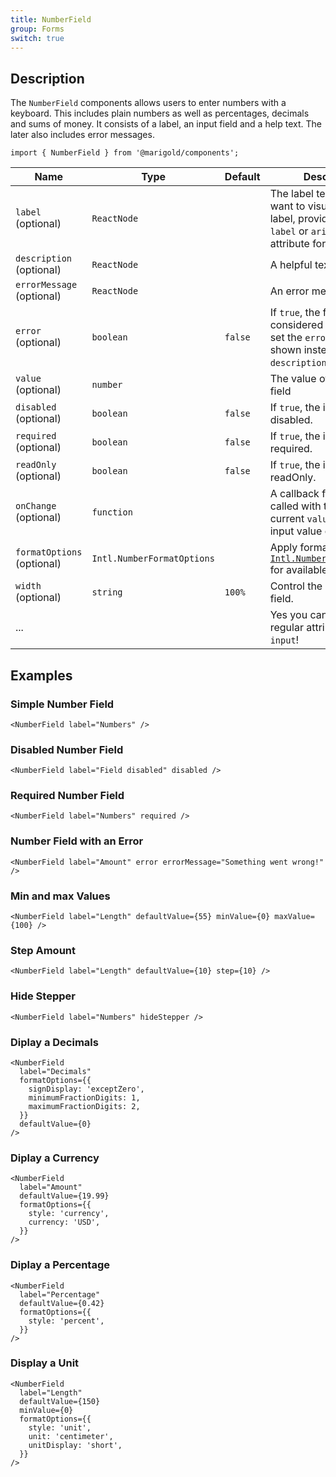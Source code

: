 ```yaml
---
title: NumberField
group: Forms
switch: true
---
```


## Description

The `NumberField` components allows users to enter numbers with a keyboard. This includes plain numbers as well as percentages, decimals and sums of money. It consists of a label, an input field and a help text. The later also includes error messages.

<Preview>
  <NumberField
    label="Try me"
    description="You should really try this!"
    defaultValue={9.99}
    formatOptions={{
      style: 'currency',
      currency: 'EUR',
    }}
  />
</Preview>

```tsx onlyCode
import { NumberField } from '@marigold/components';
```

| Name                       | Type                       | Default | Description                                                                                                                                                                          |
| -------------------------- | -------------------------- | ------- | ------------------------------------------------------------------------------------------------------------------------------------------------------------------------------------ |
| `label` (optional)         | `ReactNode`                |         | The label text. If you don't want to visually display a label, provide an `aria-label` or `aria-labelledby` attribute for accessibility.                                             |
| `description` (optional)   | `ReactNode`                |         | A helpful text                                                                                                                                                                       |
| `errorMessage` (optional)  | `ReactNode`                |         | An error message                                                                                                                                                                     |
| `error` (optional)         | `boolean`                  | `false` | If `true`, the field is considered invalid and if set the `errorMessage` is shown instead of the `description`.                                                                      |
| `value` (optional)         | `number`                   |         | The value of the input field                                                                                                                                                         |
| `disabled` (optional)      | `boolean`                  | `false` | If `true`, the input is disabled.                                                                                                                                                    |
| `required` (optional)      | `boolean`                  | `false` | If `true`, the input is required.                                                                                                                                                    |
| `readOnly` (optional)      | `boolean`                  | `false` | If `true`, the input is readOnly.                                                                                                                                                    |
| `onChange` (optional)      | `function`                 |         | A callback function that is called with the input's current `value` when the input value changes.                                                                                    |
| `formatOptions` (optional) | `Intl.NumberFormatOptions` |         | Apply formatting. See [`Intl.NumberFormatOptions`](https://developer.mozilla.org/docs/Web/JavaScript/Reference/Global_Objects/Intl/NumberFormat/NumberFormat) for available options. |
| `width` (optional)         | `string`                   | `100%`  | Control the width of the field.                                                                                                                                                      |
| ...                        |                            |         | Yes you can use all regular attributes of `input`!                                                                                                                                   |

## Examples

### Simple Number Field

```tsx
<NumberField label="Numbers" />
```

### Disabled Number Field

```tsx
<NumberField label="Field disabled" disabled />
```

### Required Number Field

```tsx
<NumberField label="Numbers" required />
```

### Number Field with an Error

```tsx
<NumberField label="Amount" error errorMessage="Something went wrong!" />
```

### Min and max Values

```tsx
<NumberField label="Length" defaultValue={55} minValue={0} maxValue={100} />
```

### Step Amount

```tsx
<NumberField label="Length" defaultValue={10} step={10} />
```

### Hide Stepper

```tsx
<NumberField label="Numbers" hideStepper />
```

### Diplay a Decimals

```tsx
<NumberField
  label="Decimals"
  formatOptions={{
    signDisplay: 'exceptZero',
    minimumFractionDigits: 1,
    maximumFractionDigits: 2,
  }}
  defaultValue={0}
/>
```

### Diplay a Currency

```tsx
<NumberField
  label="Amount"
  defaultValue={19.99}
  formatOptions={{
    style: 'currency',
    currency: 'USD',
  }}
/>
```

### Diplay a Percentage

```tsx
<NumberField
  label="Percentage"
  defaultValue={0.42}
  formatOptions={{
    style: 'percent',
  }}
/>
```

### Display a Unit

```tsx
<NumberField
  label="Length"
  defaultValue={150}
  minValue={0}
  formatOptions={{
    style: 'unit',
    unit: 'centimeter',
    unitDisplay: 'short',
  }}
/>
```
